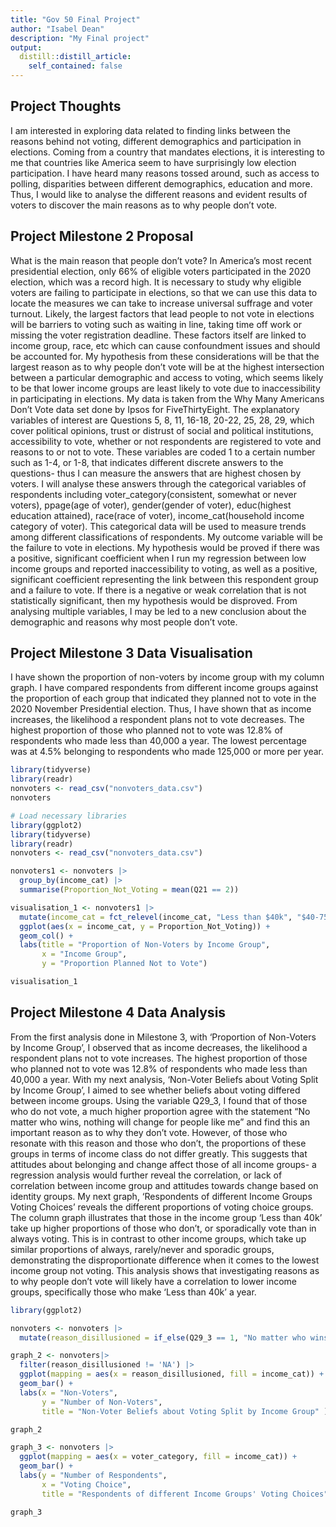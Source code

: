 ```yaml
---
title: "Gov 50 Final Project"
author: "Isabel Dean"
description: "My Final project"
output:
  distill::distill_article:
    self_contained: false
---
```




## Project Thoughts

I am interested in exploring data related to finding links between the reasons behind not voting, different demographics and participation in elections. Coming from a country that mandates elections, it is interesting to me that countries like America seem to have surprisingly low election participation. I have heard many reasons tossed around, such as access to polling, disparities between different demographics, education and more. Thus, I would like to analyse the different reasons and evident results of voters to discover the main reasons as to why people don't vote.  

## Project Milestone 2 Proposal

What is the main reason that people don't vote? In America's most recent presidential election, only 66% of eligible voters participated in the 2020 election, which was a record high. It is necessary to study why eligible voters are failing to participate in elections, so that we can use this data to locate the measures we can take to increase universal suffrage and voter turnout. Likely, the largest factors that lead people to not vote in elections will be barriers to voting such as waiting in line, taking time off work or missing the voter registration deadline. These factors itself are linked to income group, race, etc which can cause confoundment issues and should be accounted for. My hypothesis from these considerations will be that the largest reason as to why people don't vote will be at the highest intersection between a particular demographic and access to voting, which seems likely to be that lower income groups are least likely to vote due to inaccessibility in participating in elections. My data is taken from the Why Many Americans Don't Vote data set done by Ipsos for FiveThirtyEight. The explanatory variables of interest are Questions 5, 8, 11, 16-18, 20-22, 25, 28, 29, which cover political opinions, trust or distrust of social and political institutions, accessibility to vote, whether or not respondents are registered to vote and reasons to or not to vote. These variables are coded 1 to a certain number such as 1-4, or 1-8, that indicates different discrete answers to the questions- thus I can measure the answers that are highest chosen by voters. I will analyse these answers through the categorical variables of respondents including voter_category(consistent, somewhat or never voters), ppage(age of voter), gender(gender of voter), educ(highest education attained), race(race of voter), income_cat(household income category of voter). This categorical data will be used to measure trends among different classifications of respondents. My outcome variable will be the failure to vote in elections. My hypothesis would be proved if there was a positive, significant coefficient when I run my regression between low income groups and reported inaccessibility to voting, as well as a positive, significant coefficient representing the link between this respondent group and a failure to vote. If there is a negative or weak correlation that is not statistically significant, then my hypothesis would be disproved. From analysing multiple variables, I may be led to a new conclusion about the demographic and reasons why most people don't vote. 

## Project Milestone 3 Data Visualisation

I have shown the proportion of non-voters by income group with my column graph. I have compared respondents from different income groups against the proportion of each group that indicated they planned not to vote in the 2020 November Presidential election. Thus, I have shown that as income increases, the likelihood a respondent plans not to vote decreases. The highest proportion of those who planned not to vote was 12.8% of respondents who made less than 40,000 a year. The lowest percentage was at 4.5% belonging to respondents who made 125,000 or more per year. 

```r
library(tidyverse)
library(readr)
nonvoters <- read_csv("nonvoters_data.csv")
nonvoters
```

```r
# Load necessary libraries
library(ggplot2)
library(tidyverse)
library(readr)
nonvoters <- read_csv("nonvoters_data.csv")

nonvoters1 <- nonvoters |>
  group_by(income_cat) |>
  summarise(Proportion_Not_Voting = mean(Q21 == 2))

visualisation_1 <- nonvoters1 |>
  mutate(income_cat = fct_relevel(income_cat, "Less than $40k", "$40-75k", "$75-125k", "$125k or more")) |>
  ggplot(aes(x = income_cat, y = Proportion_Not_Voting)) +
  geom_col() +
  labs(title = "Proportion of Non-Voters by Income Group",
       x = "Income Group",
       y = "Proportion Planned Not to Vote")

visualisation_1
```

## Project Milestone 4 Data Analysis
From the first analysis done in Milestone 3, with 'Proportion of Non-Voters by Income Group', I observed that as income decreases, the likelihood a respondent plans not to vote increases. The highest proportion of those who planned not to vote was 12.8% of respondents who made less than 40,000 a year. With my next analysis, 'Non-Voter Beliefs about Voting Split by Income Group', I aimed to see whether beliefs about voting differed between income groups. Using the variable Q29_3, I found that of those who do not vote, a much higher proportion agree with the statement "No matter who wins, nothing will change for people like me" and find this an important reason as to why they don't vote. However, of those who resonate with this reason and those who don't, the proportions of these groups in terms of income class do not differ greatly. This suggests that attitudes about belonging and change affect those of all income groups- a regression analysis would further reveal the correlation, or lack of correlation between income group and attitudes towards change based on identity groups. My next graph, 'Respondents of different Income Groups Voting Choices' reveals the different proportions of voting choice groups. The column graph illustrates that those in the income group 'Less than 40k' take up higher proportions of those who don't, or sporadically vote than in always voting. This is in contrast to other income groups, which take up similar proportions of always, rarely/never and sporadic groups, demonstrating the disproportionate difference when it comes to the lowest income group not voting. This analysis shows that investigating reasons as to why people don't vote will likely have a correlation to lower income groups, specifically those who make 'Less than 40k' a year. 

```r
library(ggplot2)

nonvoters <- nonvoters |>
  mutate(reason_disillusioned = if_else(Q29_3 == 1, "No matter who wins, nothing will change for people like me", "Not an Important Factor"), na.rm = TRUE) 

graph_2 <- nonvoters|>
  filter(reason_disillusioned != 'NA') |>
  ggplot(mapping = aes(x = reason_disillusioned, fill = income_cat)) +
  geom_bar() +
  labs(x = "Non-Voters",
       y = "Number of Non-Voters",
       title = "Non-Voter Beliefs about Voting Split by Income Group" )

graph_2
```

```r
graph_3 <- nonvoters |>
  ggplot(mapping = aes(x = voter_category, fill = income_cat)) +
  geom_bar() +
  labs(y = "Number of Respondents",
       x = "Voting Choice",
       title = "Respondents of different Income Groups' Voting Choices")

graph_3
```

